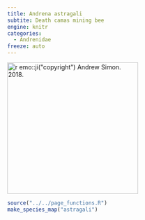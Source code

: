 ```yaml
---
title: Andrena astragali
subtite: Death camas mining bee
engine: knitr
categories:
  - Andrenidae
freeze: auto
---
```

[![`r emo::ji("copyright")` Andrew Simon. 2018.](https://inaturalist-open-data.s3.amazonaws.com/photos/17828498/large.jpeg){height=300}](https://inaturalist.ca/observations/12374074)

```r
source("../../page_functions.R")
make_species_map("astragali")
```
